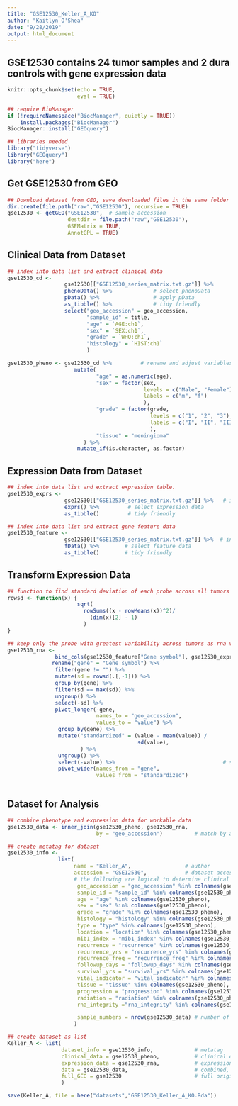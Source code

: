 ```yaml
---
title: "GSE12530_Keller_A_KO"
author: "Kaitlyn O'Shea"
date: "9/28/2019"
output: html_document
---
```

## GSE12530 contains 24 tumor samples and 2 dura controls with gene expression data

```r
knitr::opts_chunk$set(echo = TRUE,
                      eval = TRUE)
```

```r
## require BioManager
if (!requireNamespace("BiocManager", quietly = TRUE))
    install.packages("BiocManager")
BiocManager::install("GEOquery") 
```

```r
## libraries needed
library("tidyverse")
library("GEOquery")
library("here")
```

## Get GSE12530 from GEO
```r
## Download dataset from GEO, save downloaded files in the same folder as this .Rmd file.
dir.create(file.path("raw","GSE12530"), recursive = TRUE)
gse12530 <- getGEO("GSE12530",  # sample accession 
                   destdir = file.path("raw","GSE12530"),
                   GSEMatrix = TRUE,
                   AnnotGPL = TRUE)
```

## Clinical Data from Dataset
```r
## index into data list and extract clinical data
gse12530_cd <-
                  gse12530[["GSE12530_series_matrix.txt.gz"]] %>%           # index into list 
                  phenoData() %>%             # select phenoData
                  pData() %>%                 # apply pData
                  as_tibble() %>%             # tidy friendly
                  select("geo_accession" = geo_accession,
                         "sample_id" = title, 
                         "age" = `AGE:ch1`,
                         "sex" = `SEX:ch1`,
                         "grade" = `WHO:ch1`,
                         "histology" = `HIST:ch1`
                         ) 

gse12530_pheno <- gse12530_cd %>%         # rename and adjust variables
                     mutate(
                            "age" = as.numeric(age),
                            "sex" = factor(sex, 
                                           levels = c("Male", "Female"), 
                                           labels = c("m", "f")
                                           ),
                            "grade" = factor(grade, 
                                             levels = c("1", "2", "3"), 
                                             labels = c("I", "II", "III")
                                             ),
                            "tissue" = "meningioma"
                        ) %>%
                      mutate_if(is.character, as.factor)
```

## Expression Data from Dataset
```r
## index into data list and extract expression table.
gse12530_exprs <- 
                  gse12530[["GSE12530_series_matrix.txt.gz"]] %>%   # index into list 
                  exprs() %>%         # select expression data
                  as_tibble()         # tidy friendly

## index into data list and extract gene feature data
gse12530_feature <- 
                  gse12530[["GSE12530_series_matrix.txt.gz"]] %>%  # index into list 
                  fData() %>%        # select feature data
                  as_tibble()        # tidy friendly
```

## Transform Expression Data
``` r
## function to find standard deviation of each probe across all tumors
rowsd <- function(x) {
                      sqrt(
                        rowSums((x - rowMeans(x))^2)/
                          (dim(x)[2] - 1)
                        )
}

## keep only the probe with greatest variability across tumors as rna variable 
gse12530_rna <-
               bind_cols(gse12530_feature["Gene symbol"], gse12530_exprs) %>% # add gene name to expression data
              rename("gene" = "Gene symbol") %>%                             # rename name variable as 'gene' 
               filter(gene != "") %>%                                         # keep only data for named genes
               mutate(sd = rowsd(.[,-1])) %>%                                 # calculate sd for each probe, index out gene name
               group_by(gene) %>%                                             # group probes by gene
               filter(sd == max(sd)) %>%                                      # keep the probe with the max variation for each gene
               ungroup() %>%                                                  # ungroup by genes 
               select(-sd) %>%                                                # select all but sd column
               pivot_longer(-gene,                                            # do not group by gene 
                            names_to = "geo_accession",                       # 'key' via gather
                            values_to = "value") %>%   
                group_by(gene) %>%                                            # standardize for cross data set comparison
                mutate("standardized" = (value - mean(value)) /                               # center at mean for gene 
                                         sd(value),                           # scale by sd for gene
                       ) %>%
                ungroup() %>%                                                  # ungroup by genes 
                select(-value) %>%                                  # select all but sd column
                pivot_wider(names_from = "gene",                               # final format genes as rows
                            values_from = "standardized")                      # final format expression across accession as column
                  
```

## Dataset for Analysis
```r
## combine phenotype and expression data for workable data
gse12530_data <- inner_join(gse12530_pheno, gse12530_rna, 
                            by = "geo_accession")          # match by accession

## create metatag for dataset
gse12530_info <-  
                list(
                     name = "Keller_A",                 # author
                     accession = "GSE12530",            # dataset accession 
                     # the following are logical to determine clinical data available for dataset
                      geo_accession = "geo_accession" %in% colnames(gse12530_pheno),
                      sample_id = "sample_id" %in% colnames(gse12530_pheno),
                      age = "age" %in% colnames(gse12530_pheno),
                      sex = "sex" %in% colnames(gse12530_pheno),
                      grade = "grade" %in% colnames(gse12530_pheno),
                      histology = "histology" %in% colnames(gse12530_pheno),
                      type = "type" %in% colnames(gse12530_pheno),
                      location = "location" %in% colnames(gse12530_pheno),
                      mib1_index = "mib1_index" %in% colnames(gse12530_pheno),
                      recurrence = "recurrence" %in% colnames(gse12530_pheno),
                      recurrence_yrs = "recurrence_yrs" %in% colnames(gse12530_pheno),
                      recurrence_freq = "recurrence_freq" %in% colnames(gse12530_pheno),
                      followup_days = "followup_days" %in% colnames(gse12530_pheno),
                      survival_yrs = "survival_yrs" %in% colnames(gse12530_pheno),
                      vital_indicator = "vital_indicator" %in% colnames(gse12530_pheno),
                      tissue = "tissue" %in% colnames(gse12530_pheno),
                      progression = "progression" %in% colnames(gse12530_pheno),
                      radiation = "radiation" %in% colnames(gse12530_pheno),
                      rna_integrity ="rna_integrity" %in% colnames(gse12530_pheno),

                      sample_numbers = nrow(gse12530_data) # number of samples
                     )

## create dataset as list 
Keller_A <- list(
                 dataset_info = gse12530_info,             # metatag
                 clinical_data = gse12530_pheno,           # clinical data
                 expression_data = gse12530_rna,           # expression data
                 data = gse12530_data,                     # combined, workable data
                 full_GEO = gse12530                       # full original download from GEO
                 )                
```
```r
save(Keller_A, file = here("datasets","GSE12530_Keller_A_KO.Rda")) 
```
